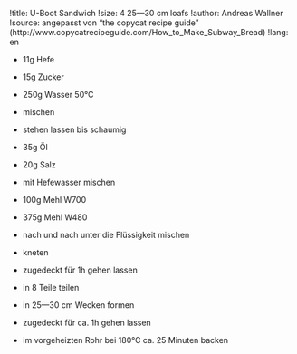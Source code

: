 !title: U-Boot Sandwich
!size: 4 25—30 cm loafs
!author: Andreas Wallner
!source: angepasst von "the copycat recipe guide" (http://www.copycatrecipeguide.com/How_to_Make_Subway_Bread)
!lang: en

* 11g Hefe
* 15g Zucker
* 250g Wasser 50°C
- mischen
- stehen lassen bis schaumig

* 35g Öl
* 20g Salz
- mit Hefewasser mischen

* 100g Mehl W700
* 375g Mehl W480
- nach und nach unter die Flüssigkeit mischen
- kneten

+ zugedeckt für 1h gehen lassen

- in 8 Teile teilen
- in 25—30 cm Wecken formen

+ zugedeckt für ca. 1h gehen lassen

- im vorgeheizten Rohr bei 180°C ca. 25 Minuten backen
